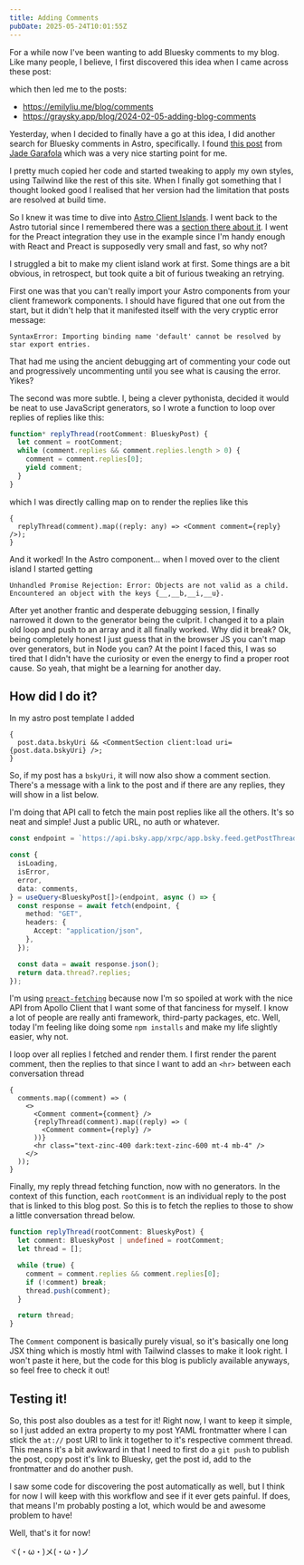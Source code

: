 ```yaml
---
title: Adding Comments
pubDate: 2025-05-24T10:01:55Z
---
```



For a while now I've been wanting to add Bluesky comments to my blog. Like many people, I believe, I first discovered this idea when I came across these post:

<div class="flex justify-center">
  <BlueskyPost />
</div>

which then led me to the posts:

- https://emilyliu.me/blog/comments
- https://graysky.app/blog/2024-02-05-adding-blog-comments

Yesterday, when I decided to finally have a go at this idea, I did another search for Bluesky comments in Astro, specifically. I found [this post](https://blog.jade0x.com/post/adding-bluesky-comments-to-your-astro-blog/) from [Jade Garafola](https://blog.jade0x.com) which was a very nice starting point for me.

I pretty much copied her code and started tweaking to apply my own styles, using Tailwind like the rest of this site. When I finally got something that I thought looked good I realised that her version had the limitation that posts are resolved at build time.

So I knew it was time to dive into [Astro Client Islands](https://docs.astro.build/en/concepts/islands/#client-islands). I went back to the Astro tutorial since I remembered there was a [section there about it](https://docs.astro.build/en/tutorial/6-islands/1/). I went for the Preact integration they use in the example since I'm handy enough with React and Preact is supposedly very small and fast, so why not?

I struggled a bit to make my client island work at first. Some things are a bit obvious, in retrospect, but took quite a bit of furious tweaking an retrying.

First one was that you can't really import your Astro components from your client framework components. I should have figured that one out from the start, but it didn't help that it manifested itself with the very cryptic error message:

```
SyntaxError: Importing binding name 'default' cannot be resolved by star export entries.
```

That had me using the ancient debugging art of commenting your code out and progressively uncommenting until you see what is causing the error. Yikes?

The second was more subtle. I, being a clever pythonista, decided it would be neat to use JavaScript generators, so I wrote a function to loop over replies of replies like this:

```ts
function* replyThread(rootComment: BlueskyPost) {
  let comment = rootComment;
  while (comment.replies && comment.replies.length > 0) {
    comment = comment.replies[0];
    yield comment;
  }
}
```

which I was directly calling map on to render the replies like this

```tsx
{
  replyThread(comment).map((reply: any) => <Comment comment={reply} />);
}
```

And it worked! In the Astro component... when I moved over to the client island I started getting

```
Unhandled Promise Rejection: Error: Objects are not valid as a child. Encountered an object with the keys {__,__b,__i,__u}.
```

After yet another frantic and desperate debugging session, I finally narrowed it down to the generator being the culprit. I changed it to a plain old loop and push to an array and it all finally worked. Why did it break? Ok, being completely honest I just guess that in the browser JS you can't map over generators, but in Node you can? At the point I faced this, I was so tired that I didn't have the curiosity or even the energy to find a proper root cause. So yeah, that might be a learning for another day.

## How did I do it?

In my astro post template I added

```tsx
{
  post.data.bskyUri && <CommentSection client:load uri={post.data.bskyUri} />;
}
```

So, if my post has a `bskyUri`, it will now also show a comment section. There's a message with a link to the post and if there are any replies, they will show in a list below.

I'm doing that API call to fetch the main post replies like all the others. It's so neat and simple! Just a public URL, no auth or whatever.

```ts
const endpoint = `https://api.bsky.app/xrpc/app.bsky.feed.getPostThread?uri=${encodeURIComponent(uri)}`;

const {
  isLoading,
  isError,
  error,
  data: comments,
} = useQuery<BlueskyPost[]>(endpoint, async () => {
  const response = await fetch(endpoint, {
    method: "GET",
    headers: {
      Accept: "application/json",
    },
  });

  const data = await response.json();
  return data.thread?.replies;
});
```

I'm using [`preact-fetching`](https://github.com/aduth/preact-fetching) because now I'm so spoiled at work with the nice API from Apollo Client that I want some of that fanciness for myself. I know a lot of people are really anti framework, third-party packages, etc. Well, today I'm feeling like doing some `npm installs` and make my life slightly easier, why not.

I loop over all replies I fetched and render them. I first render the parent comment, then the replies to that since I want to add an `<hr>` between each conversation thread

```tsx
{
  comments.map((comment) => (
    <>
      <Comment comment={comment} />
      {replyThread(comment).map((reply) => (
        <Comment comment={reply} />
      ))}
      <hr class="text-zinc-400 dark:text-zinc-600 mt-4 mb-4" />
    </>
  ));
}
```

Finally, my reply thread fetching function, now with no generators. In the context of this function, each `rootComment` is an individual reply to the post that is linked to this blog post. So this is to fetch the replies to those to show a little conversation thread below.

```ts
function replyThread(rootComment: BlueskyPost) {
  let comment: BlueskyPost | undefined = rootComment;
  let thread = [];

  while (true) {
    comment = comment.replies && comment.replies[0];
    if (!comment) break;
    thread.push(comment);
  }

  return thread;
}
```

The `Comment` component is basically purely visual, so it's basically one long JSX thing which is mostly html with Tailwind classes to make it look right. I won't paste it here, but the code for this blog is publicly available anyways, so feel free to check it out!

## Testing it!

So, this post also doubles as a test for it! Right now, I want to keep it simple, so I just added an extra property to my post YAML frontmatter where I can stick the `at://` post URI to link it together to it's respective comment thread. This means it's a bit awkward in that I need to first do a `git push` to publish the post, copy post it's link to Bluesky, get the post id, add to the frontmatter and do another push.

I saw some code for discovering the post automatically as well, but I think for now I will keep with this workflow and see if it ever gets painful. If does, that means I'm probably posting a lot, which would be and awesome problem to have!

Well, that's it for now!

ヾ(・ω・)メ(・ω・)ノ
